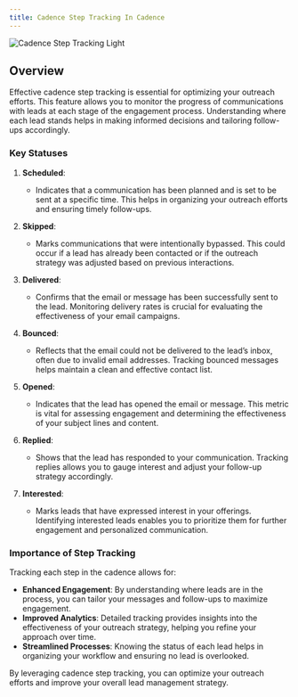 ```yaml
---
title: Cadence Step Tracking In Cadence
---
```


<img
  className="block rounded-2xl shadow-lg"
  src="/images/cadence-step-tracking-001.png"
  alt="Cadence Step Tracking Light"
/>

## Overview

Effective cadence step tracking is essential for optimizing your outreach efforts. This feature allows you to monitor the progress of communications with leads at each stage of the engagement process. Understanding where each lead stands helps in making informed decisions and tailoring follow-ups accordingly.

### Key Statuses

1. **Scheduled**:

   - Indicates that a communication has been planned and is set to be sent at a specific time. This helps in organizing your outreach efforts and ensuring timely follow-ups.

2. **Skipped**:

   - Marks communications that were intentionally bypassed. This could occur if a lead has already been contacted or if the outreach strategy was adjusted based on previous interactions.

3. **Delivered**:

   - Confirms that the email or message has been successfully sent to the lead. Monitoring delivery rates is crucial for evaluating the effectiveness of your email campaigns.

4. **Bounced**:

   - Reflects that the email could not be delivered to the lead’s inbox, often due to invalid email addresses. Tracking bounced messages helps maintain a clean and effective contact list.

5. **Opened**:

   - Indicates that the lead has opened the email or message. This metric is vital for assessing engagement and determining the effectiveness of your subject lines and content.

6. **Replied**:

   - Shows that the lead has responded to your communication. Tracking replies allows you to gauge interest and adjust your follow-up strategy accordingly.

7. **Interested**:
   - Marks leads that have expressed interest in your offerings. Identifying interested leads enables you to prioritize them for further engagement and personalized communication.

### Importance of Step Tracking

Tracking each step in the cadence allows for:

- **Enhanced Engagement**: By understanding where leads are in the process, you can tailor your messages and follow-ups to maximize engagement.
- **Improved Analytics**: Detailed tracking provides insights into the effectiveness of your outreach strategy, helping you refine your approach over time.
- **Streamlined Processes**: Knowing the status of each lead helps in organizing your workflow and ensuring no lead is overlooked.

By leveraging cadence step tracking, you can optimize your outreach efforts and improve your overall lead management strategy.
